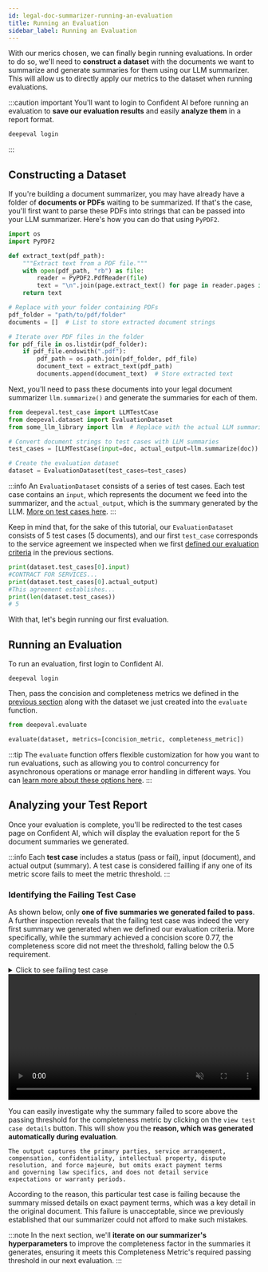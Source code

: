 ```yaml
---
id: legal-doc-summarizer-running-an-evaluation
title: Running an Evaluation
sidebar_label: Running an Evaluation
---
```


With our merics chosen, we can finally begin running evaluations. In order to do so, we'll need to **construct a dataset** with the documents we want to summarize and generate summaries for them using our LLM summarizer. This will allow us to directly apply our metrics to the dataset when running evaluations.

:::caution important
You'll want to login to Confident AI before running an evaluation to **save our evaluation results** and easily **analyze them** in a report format.

```python
deepeval login
```

:::

## Constructing a Dataset

If you're building a document summarizer, you may have already have a folder of **documents or PDFs** waiting to be summarized. If that's the case, you'll first want to parse these PDFs into strings that can be passed into your LLM summarizer. Here's how you can do that using `PyPDF2`.

```python
import os
import PyPDF2

def extract_text(pdf_path):
    """Extract text from a PDF file."""
    with open(pdf_path, "rb") as file:
        reader = PyPDF2.PdfReader(file)
        text = "\n".join(page.extract_text() for page in reader.pages if page.extract_text())
    return text

# Replace with your folder containing PDFs
pdf_folder = "path/to/pdf/folder"
documents = []  # List to store extracted document strings

# Iterate over PDF files in the folder
for pdf_file in os.listdir(pdf_folder):
    if pdf_file.endswith(".pdf"):
        pdf_path = os.path.join(pdf_folder, pdf_file)
        document_text = extract_text(pdf_path)
        documents.append(document_text)  # Store extracted text
```

Next, you'll need to pass these documents into your legal document summarizer `llm.summarize()` and generate the summaries for each of them.

```python
from deepeval.test_case import LLMTestCase
from deepeval.dataset import EvaluationDataset
from some_llm_library import llm  # Replace with the actual LLM summarizer

# Convert document strings to test cases with LLM summaries
test_cases = [LLMTestCase(input=doc, actual_output=llm.summarize(doc)) for doc in documents]

# Create the evaluation dataset
dataset = EvaluationDataset(test_cases=test_cases)
```

:::info
An `EvaluationDataset` consists of a series of test cases. Each test case contains an `input`, which represents the document we feed into the summarizer, and the `actual_output`, which is the summary generated by the LLM. [More on test cases here](/docs/evaluation-test-cases).
:::

Keep in mind that, for the sake of this tutorial, our `EvaluationDataset` consists of 5 test cases (5 documents), and our first `test_case` corresponds to the service agreement we inspected when we first [defined our evaluation criteria](legal-doc-summarizer-defining-a-summarization-criteria) in the previous sections.

```python
print(dataset.test_cases[0].input)
#CONTRACT FOR SERVICES...
print(dataset.test_cases[0].actual_output)
#This agreement establishes...
print(len(dataset.test_cases))
# 5
```

With that, let's begin running our first evaluation.

## Running an Evaluation

To run an evaluation, first login to Confident AI.

```
deepeval login
```

Then, pass the concision and completeness metrics we defined in the [previous section](legal-doc-summarizer-selecting-your-metrics) along with the dataset we just created into the `evaluate` function.

```python
from deepeval.evaluate

evaluate(dataset, metrics=[concision_metric, completeness_metric])
```

:::tip
The `evaluate` function offers flexible customization for how you want to run evaluations, such as allowing you to control concurrency for asynchronous operations or manage error handling in different ways. You can [learn more about these options here](#).
:::

## Analyzing your Test Report

Once your evaluation is complete, you'll be redirected to the test cases page on Confident AI, which will display the evaluation report for the 5 document summaries we generated.

:::info
Each **test case** includes a status (pass or fail), input (document), and actual output (summary). A test case is considered failling if any one of its metric score fails to meet the metric threshold.
:::

### Identifying the Failing Test Case

As shown below, only **one of five summaries we generated failed to pass**. A further inspection reveals that the failing test case was indeed the very first summary we generated when we defined our evaluation criteria. More specifically, while the summary achieved a concision score 0.77, the completeness score did not meet the threshold, falling below the 0.5 requirement.

<details><summary>Click to see failing test case</summary>
<p>

```python
failing_llm_test_case = LLMTestCase(
    input="""
        AGREEMENT FOR SOFTWARE DEVELOPMENT SERVICES

        This Agreement ("Agreement") is made and entered into as of February 1, 2025, by and between Acme Solutions, Inc., a corporation duly organized and existing under the laws of the State of Delaware, with its principal place of business at 123 Tech Lane, San Francisco, CA 94107 ("Provider"), and BetaCorp LLC, a limited liability company duly organized and existing under the laws of the State of New York, with its principal place of business at 456 Business Street, New York, NY 10001 ("Client").

        WHEREAS, Provider is engaged in the business of software development and consulting, specializing in the design, implementation, and maintenance of custom technology solutions;

        WHEREAS, Client desires to engage Provider to perform software development and consulting services as outlined in this Agreement;

        NOW, THEREFORE, in consideration of the mutual covenants and promises set forth herein, the parties agree as follows:

        1. SERVICES
        Provider agrees to develop, test, and deploy software solutions tailored to Client’s business needs as detailed in Exhibit A. Provider shall follow industry best practices and deliver work in accordance with the project timeline outlined therein. Any modifications or additional services requested by Client shall require a written change order, subject to additional fees and revised timelines.

        Provider shall use commercially reasonable efforts to ensure that all deliverables are free of defects and meet the functional requirements agreed upon by both parties. Provider shall conduct periodic progress updates and report to Client at regular intervals throughout the engagement.

        2. COMPENSATION
        Client agrees to compensate Provider for the services rendered under this Agreement in the total amount of Fifty Thousand Dollars ($50,000). Payment shall be made in five (5) equal monthly installments of Ten Thousand Dollars ($10,000) each, payable on the first day of each month, beginning February 1, 2025, and concluding June 1, 2025.

        In the event that additional work is required beyond the scope defined in Exhibit A, such work shall be billed at a rate of One Hundred Fifty Dollars ($150) per hour unless otherwise agreed in writing.

        Failure to make timely payments may result in suspension of services until outstanding amounts are paid. If payments remain unpaid for more than thirty (30) days, a late fee of 1.5% per month shall be applied to any overdue amount.

        3. INTELLECTUAL PROPERTY
        All software, documentation, source code, and other materials produced under this Agreement shall be the exclusive property of Client. Provider agrees that all deliverables created shall be considered work-for-hire as defined under U.S. copyright law, and all rights shall be assigned to Client upon full payment.

        Provider retains no rights to reuse, resell, or otherwise distribute any software developed under this Agreement unless explicitly authorized by Client in writing. Provider agrees not to use any proprietary Client materials for any purpose outside the scope of this Agreement.

        4. CONFIDENTIALITY
        Both parties acknowledge that during the term of this Agreement, they may have access to confidential and proprietary information. Each party agrees to maintain the confidentiality of such information and not disclose it to third parties without prior written consent.

        Confidential information shall include but is not limited to trade secrets, business strategies, technical specifications, and any other non-public information. The obligations under this section shall survive the termination of this Agreement for a period of five (5) years.

        5. WARRANTIES AND REPRESENTATIONS
        Provider warrants that all services performed shall be carried out in a professional manner, consistent with industry standards. Provider further warrants that all software developed under this Agreement shall be free from material defects and shall perform substantially as specified for a period of ninety (90) days following delivery.

        Client acknowledges that software development is inherently complex, and Provider does not warrant that the software will be completely error-free. However, Provider agrees to remedy any material defects reported within the warranty period at no additional cost.

        6. TERM AND TERMINATION
        This Agreement shall commence on February 1, 2025, and continue through August 1, 2025, unless extended or terminated earlier under the provisions herein. Either party may terminate this Agreement upon thirty (30) days' written notice to the other party in the event of a material breach, provided that the breaching party fails to cure such breach within fifteen (15) days of written notice.

        Upon termination, Client shall pay Provider for all services rendered and work completed up to the effective date of termination. If termination occurs prior to the delivery of the final product, Client shall compensate Provider based on the percentage of work completed.

        7. LIABILITY LIMITATIONS
        In no event shall either party be liable for any indirect, incidental, special, or consequential damages arising from this Agreement, including but not limited to lost profits, data loss, or business interruption, even if advised of the possibility of such damages.

        Provider's total aggregate liability under this Agreement shall not exceed the total fees paid by Client to Provider under this Agreement.

        8. INDEMNIFICATION
        Each party shall indemnify, defend, and hold harmless the other party and its respective officers, directors, employees, and agents from and against any claims, liabilities, damages, and expenses arising from any negligent act, omission, or breach of this Agreement.

        Client agrees to indemnify Provider against any claims related to the use of the software in production, except where such claims arise from defects introduced by Provider.

        9. FORCE MAJEURE
        Neither party shall be liable for any failure or delay in performance under this Agreement due to causes beyond its reasonable control, including but not limited to acts of God, natural disasters, war, terrorism, government regulations, labor disputes, or power failures.

        10. DISPUTE RESOLUTION
        In the event of a dispute arising from this Agreement, the parties agree to first attempt resolution through good-faith negotiations. If a resolution cannot be reached within thirty (30) days, the dispute shall be resolved through binding arbitration conducted in the State of California in accordance with the rules of the American Arbitration Association.

        11. GENERAL PROVISIONS
        a) Governing Law: This Agreement shall be governed by and construed in accordance with the laws of the State of California.
        b) Entire Agreement: This Agreement constitutes the entire understanding between the parties and supersedes all prior agreements, written or oral.
        c) Assignment: Neither party may assign or transfer its rights or obligations under this Agreement without the prior written consent of the other party.
        d) Notices: Any notices required under this Agreement shall be in writing and delivered to the respective party’s principal place of business.
        e) Severability: If any provision of this Agreement is found to be unenforceable, the remainder of the Agreement shall remain in full force and effect.

        IN WITNESS WHEREOF, the parties have executed this Agreement as of the Effective Date.

        Signed,

        Acme Solutions, Inc.
        By: __________________________
        Name: John Doe
        Title: CEO

        BetaCorp LLC
        By: __________________________
        Name: Jane Smith
        Title: Managing Partner
    """,
    actual_output="This agreement outlines a software development and consulting arrangement between Acme Solutions, Inc. and BetaCorp LLC. Acme Solutions will provide software services as defined in an exhibit, with work commencing on February 1, 2025, and lasting for a set period unless extended. Compensation is structured as multiple installments, with penalties for late payments mentioned but not detailed. The contract also covers confidentiality, stating that proprietary information must be protected. Intellectual property rights grant ownership to the client, though usage restrictions are not fully explained. Dispute resolution involves arbitration, but jurisdiction specifics are not included here. Liability limitations and termination clauses are covered, but details on service expectations, warranty periods, and potential penalties are not fully elaborated. The contract also references force majeure conditions. Overall, the agreement defines responsibilities, payment terms, and legal considerations, though some specifics on financial penalties, intellectual property nuances, and governing laws are not fully captured in this summary.",
)
```

</p>
</details>

<div
  style={{
    display: "flex",
    alignItems: "center",
    justifyContent: "center",
    marginBottom: "20px",
  }}
>
  <video width="100%" autoPlay loop muted playsInlines>
    <source
      src="https://confident-docs.s3.us-east-1.amazonaws.com/tutorial-legal-document-summarizer-ran-evaluation.mp4"
      type="video/mp4"
    />
  </video>
</div>

You can easily investigate why the summary failed to score above the passing threshold for the completeness metric by clicking on the `view test case details` button. This will show you the **reason, which was generated automatically during evaluation**.

```
The output captures the primary parties, service arrangement,
compensation, confidentiality, intellectual property, dispute
resolution, and force majeure, but omits exact payment terms
and governing law specifics, and does not detail service
expectations or warranty periods.
```

According to the reason, this particular test case is failing because the summary missed details on exact payment terms, which was a key detail in the original document. This failure is unacceptable, since we previously established that our summarizer could not afford to make such mistakes.

:::note
In the next section, we'll **iterate on our summarizer's hyperparameters** to improve the completeness factor in the summaries it generates, ensuring it meets this Completeness Metric's required passing threshold in our next evaluation.
:::

